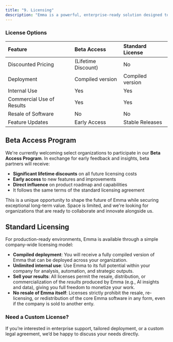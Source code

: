 ```yaml
---
title: "9. Licensing"
description: "Emma is a powerful, enterprise-ready solution designed to deliver gen IA results for your call center software. Our licensing model is designed to be transparent, scalable, and aligned with the needs of businesses that want dependable technology without restrictive overhead."
---
```


### License Options

| Feature                   | Beta Access         | Standard License |
| :------------------------ | :------------------ | :--------------- |
| Discounted Pricing        | (Lifetime Discount) | No               |
| Deployment                | Compiled version    | Compiled version |
| Internal Use              | Yes                 | Yes              |
| Commercial Use of Results | Yes                 | Yes              |
| Resale of Software        | No                  | No               |
| Feature Updates           | Early Access        | Stable Releases  |

## Beta Access Program

We're currently welcoming select organizations to participate in our **Beta Access Program**. In exchange for early feedback and insights, beta partners will receive:

- **Significant lifetime discounts** on all future licensing costs
- **Early access** to new features and improvements
- **Direct influence** on product roadmap and capabilities
- It follows the same terms of the standard licensing agreement

This is a unique opportunity to shape the future of Emma while securing exceptional long-term value. Space is limited, and we're looking for organizations that are ready to collaborate and innovate alongside us.

## Standard Licensing

For production-ready environments, Emma is available through a simple company-wide licensing model:

- **Compiled deployment**: You will receive a fully compiled version of Emma that can be deployed across your organization.
- **Unlimited internal use**: Use Emma to its full potential within your company for analysis, automation, and strategic outputs.
- **Sell your results**: All licenses permit the resale, distribution, or commercialization of the _results_ produced by Emma (e.g., AI insights and data), giving you full freedom to monetize your work.
- **No resale of Emma itself**: Licenses strictly prohibit the resale, re-licensing, or redistribution of the core Emma software in any form, even if the company is sold to another enty.

### Need a Custom License?

If you’re interested in enterprise support, tailored deployment, or a custom legal agreement, we’d be happy to discuss your needs directly.